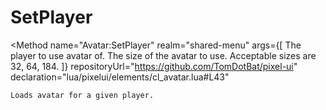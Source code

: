 
# SetPlayer
<Method
	name="Avatar:SetPlayer"
	realm="shared-menu"
	args={[
		<Argument type="Player" name="ply">The player to use avatar of.</Argument>
		<Argument type="number" name="size">The size of the avatar to use. Acceptable sizes are 32, 64, 184.</Argument>
	]}
	repositoryUrl="https://github.com/TomDotBat/pixel-ui"
	declaration="lua/pixelui/elements/cl_avatar.lua#L43"
>
	Loads avatar for a given player.
</Method>